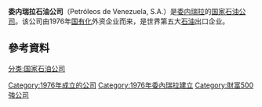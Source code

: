 {{Infobox company
| name   = 委内瑞拉石油公司<br />Petróleos de Venezuela S.A.
| logo   = PDV S.A. logo.svg
| type   = [[國營企業|國營企業]]
| logo_size = 250px
| foundation     = {{start date and age|1976}}
| location       = {{VEN}}[[卡拉卡斯|卡拉卡斯]]<br />{{VEN}}[[馬拉開波|馬拉開波]]
| key_people     = 曼努埃尔·奎韦多，总统
| num_employees  = 
| industry       = [[石油產業|石油產業]]
| products       = [[石油产品|石油产品]]
| revenue        = {{decrease}} [[USD|$]]48.0 billion (2016)<ref name="REUTnumbers">{{cite news|title=Venezuela's PDVSA oil revenue tumbles amid lower prices, production|url=https://www.reuters.com/article/us-venezuela-pdvsa/venezuelas-pdvsa-oil-revenue-tumbles-amid-lower-prices-production-idUSKBN1AS04U|accessdate=13 March 2018|work=[[Reuters|Reuters]]|date=12 August 2017|archive-date=2018-06-25|archive-url=https://web.archive.org/web/20180625185515/https://www.reuters.com/article/us-venezuela-pdvsa/venezuelas-pdvsa-oil-revenue-tumbles-amid-lower-prices-production-idUSKBN1AS04U|dead-url=no}}</ref>
| net_income     = {{decrease}} $828 million (2016)<ref name="REUTnumbers"/>
| assets         = {{decrease}} $189.7 billion (2016)<ref>{{cite web |title=PETRÓLEOS DE VENEZUELA, S.A. AND SUBSIDIARIES (PDVSA) |url=http://www.pdvsa.com/images/pdf/estado_financiero/pdvsa_ef_ingles_16.pdf |website=PDVSA |accessdate=2 July 2018 |archive-date=2018-07-12 |archive-url=https://web.archive.org/web/20180712173421/http://www.pdvsa.com/images/pdf/estado_financiero/pdvsa_ef_ingles_16.pdf |dead-url=no }}</ref>
| owner          = 委內瑞拉政府
| subsid         = '''PDV Marina'''<br />'''CVP'''<br />'''Pequiven'''<br />'''CIED'''<br />'''PDVSA''' Gas<br />'''PDV''' (Deltaven)<br />'''Palmaven'''<br />'''Electricidad de Caracas, C.A.''' (93.62%)<ref name="ad-hoc-news.de">{{cite web |url=http://www.ad-hoc-news.de/fitch-downgrades-c-a-la-electricidad-de-caracas-edc-idrs--/de/Unternehmensnachrichten/19938006 |title=Archived copy |accessdate=2009-02-01 |deadurl=yes |archiveurl=https://web.archive.org/web/20090418233930/http://www.ad-hoc-news.de/fitch-downgrades-c-a-la-electricidad-de-caracas-edc-idrs--/de/Unternehmensnachrichten/19938006 |archivedate=2009-04-18 |df= }}</ref> <br />Citgo (100%)<ref>{{Cite web |url=http://www.citgo.com/AboutCITGO.jsp |title=CITGO - About us |access-date=2018-08-21 |archive-url=https://web.archive.org/web/20180822014900/https://www.citgo.com/AboutCITGO.jsp |archive-date=2018-08-22 |dead-url=yes }}</ref>
| homepage       = {{URL|http://www.pdvsa.com/en|pdvsa.com}}
| foot_notes     = 
}}

'''委内瑞拉石油公司'''（Petróleos de Venezuela, S.A.）是[[委内瑞拉|委内瑞拉]]的[[国家石油公司|国家石油公司]]。该公司由1976年[[国有化|国有化]]外资企业而来，是世界第五大[[石油|石油]]出口企业。

==參考資料==
{{reflist}}

[[分类:国家石油公司|分类:国家石油公司]]
[[Category:1976年成立的公司|Category:1976年成立的公司]]
[[Category:1976年委內瑞拉建立|Category:1976年委內瑞拉建立]]
[[Category:財富500強公司|Category:財富500強公司]]